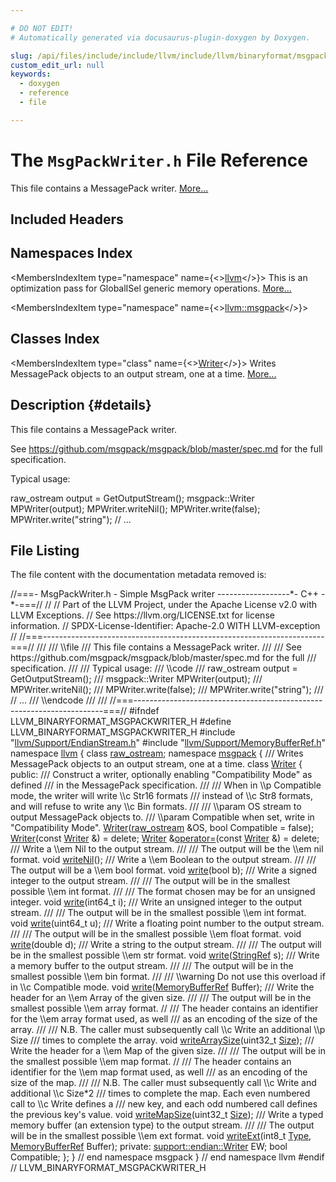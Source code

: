 ```yaml
---

# DO NOT EDIT!
# Automatically generated via docusaurus-plugin-doxygen by Doxygen.

slug: /api/files/include/include/llvm/include/llvm/binaryformat/msgpackwriter-h
custom_edit_url: null
keywords:
  - doxygen
  - reference
  - file

---
```





# The `MsgPackWriter.h` File Reference

<DoxygenPage pluginConfig={pluginConfig}>

This file contains a MessagePack writer. <a href="#details">More...</a>

## Included Headers

<IncludesList>
<IncludesListItem
  filePath="llvm/Support/EndianStream.h"
  permalink="/docs/api/files/include/include/llvm/include/llvm/support/endianstream-h"
  isLocal="true" />
<IncludesListItem
  filePath="llvm/Support/MemoryBufferRef.h"
  permalink="/docs/api/files/include/include/llvm/include/llvm/support/memorybufferref-h"
  isLocal="true" />
</IncludesList>

## Namespaces Index

<MembersIndex>

<MembersIndexItem
  type="namespace"
  name={<><a href="/docs/api/namespaces/llvm">llvm</a></>}>
This is an optimization pass for GlobalISel generic memory operations. <a href="/docs/api/namespaces/llvm/#details">More...</a>
</MembersIndexItem>

<MembersIndexItem
  type="namespace"
  name={<><a href="/docs/api/namespaces/llvm/msgpack">llvm::msgpack</a></>}>
</MembersIndexItem>

</MembersIndex>

## Classes Index

<MembersIndex>

<MembersIndexItem
  type="class"
  name={<><a href="/docs/api/classes/llvm/msgpack/writer">Writer</a></>}>
Writes MessagePack objects to an output stream, one at a time. <a href="/docs/api/classes/llvm/msgpack/writer/#details">More...</a>
</MembersIndexItem>

</MembersIndex>

## Description {#details}

This file contains a MessagePack writer.

See <a href="https://github.com/msgpack/msgpack/blob/master/spec.md">https://github.com/msgpack/msgpack/blob/master/spec.md</a> for the full specification.

Typical usage: 
<ProgramListing>

<CodeLine><Highlight kind="normal">raw&#95;ostream output = GetOutputStream();</Highlight></CodeLine>
<CodeLine><Highlight kind="normal">msgpack::Writer MPWriter(output);</Highlight></CodeLine>
<CodeLine><Highlight kind="normal">MPWriter.writeNil();</Highlight></CodeLine>
<CodeLine><Highlight kind="normal">MPWriter.write(</Highlight><Highlight kind="keyword">false</Highlight><Highlight kind="normal">);</Highlight></CodeLine>
<CodeLine><Highlight kind="normal">MPWriter.write(</Highlight><Highlight kind="stringliteral">&quot;string&quot;</Highlight><Highlight kind="normal">);</Highlight></CodeLine>
<CodeLine><Highlight kind="normal"></Highlight><Highlight kind="comment">// ...</Highlight></CodeLine>

</ProgramListing>

## File Listing

The file content with the documentation metadata removed is:

<ProgramListing>

<Link id="l00001" /><CodeLine lineNumber="1"><Highlight kind="comment">//===- MsgPackWriter.h - Simple MsgPack writer ------------------&#42;- C++ -&#42;-===//</Highlight><Highlight kind="normal"></Highlight></CodeLine>
<Link id="l00002" /><CodeLine lineNumber="2"><Highlight kind="normal"></Highlight><Highlight kind="comment">//</Highlight><Highlight kind="normal"></Highlight></CodeLine>
<Link id="l00003" /><CodeLine lineNumber="3"><Highlight kind="normal"></Highlight><Highlight kind="comment">// Part of the LLVM Project, under the Apache License v2.0 with LLVM Exceptions.</Highlight><Highlight kind="normal"></Highlight></CodeLine>
<Link id="l00004" /><CodeLine lineNumber="4"><Highlight kind="normal"></Highlight><Highlight kind="comment">// See https://llvm.org/LICENSE.txt for license information.</Highlight><Highlight kind="normal"></Highlight></CodeLine>
<Link id="l00005" /><CodeLine lineNumber="5"><Highlight kind="normal"></Highlight><Highlight kind="comment">// SPDX-License-Identifier: Apache-2.0 WITH LLVM-exception</Highlight><Highlight kind="normal"></Highlight></CodeLine>
<Link id="l00006" /><CodeLine lineNumber="6"><Highlight kind="normal"></Highlight><Highlight kind="comment">//</Highlight><Highlight kind="normal"></Highlight></CodeLine>
<Link id="l00007" /><CodeLine lineNumber="7"><Highlight kind="normal"></Highlight><Highlight kind="comment">//===----------------------------------------------------------------------===//</Highlight><Highlight kind="comment"></Highlight></CodeLine>
<Link id="l00008" /><CodeLine lineNumber="8"><Highlight kind="comment">///</Highlight></CodeLine>
<Link id="l00009" /><CodeLine lineNumber="9"><Highlight kind="comment">///  \\file</Highlight></CodeLine>
<Link id="l00010" /><CodeLine lineNumber="10"><Highlight kind="comment">///  This file contains a MessagePack writer.</Highlight></CodeLine>
<Link id="l00011" /><CodeLine lineNumber="11"><Highlight kind="comment">///</Highlight></CodeLine>
<Link id="l00012" /><CodeLine lineNumber="12"><Highlight kind="comment">///  See https://github.com/msgpack/msgpack/blob/master/spec.md for the full</Highlight></CodeLine>
<Link id="l00013" /><CodeLine lineNumber="13"><Highlight kind="comment">///  specification.</Highlight></CodeLine>
<Link id="l00014" /><CodeLine lineNumber="14"><Highlight kind="comment">///</Highlight></CodeLine>
<Link id="l00015" /><CodeLine lineNumber="15"><Highlight kind="comment">///  Typical usage:</Highlight></CodeLine>
<Link id="l00016" /><CodeLine lineNumber="16"><Highlight kind="comment">///  \\code</Highlight></CodeLine>
<Link id="l00017" /><CodeLine lineNumber="17"><Highlight kind="comment">///  raw&#95;ostream output = GetOutputStream();</Highlight></CodeLine>
<Link id="l00018" /><CodeLine lineNumber="18"><Highlight kind="comment">///  msgpack::Writer MPWriter(output);</Highlight></CodeLine>
<Link id="l00019" /><CodeLine lineNumber="19"><Highlight kind="comment">///  MPWriter.writeNil();</Highlight></CodeLine>
<Link id="l00020" /><CodeLine lineNumber="20"><Highlight kind="comment">///  MPWriter.write(false);</Highlight></CodeLine>
<Link id="l00021" /><CodeLine lineNumber="21"><Highlight kind="comment">///  MPWriter.write(&quot;string&quot;);</Highlight></CodeLine>
<Link id="l00022" /><CodeLine lineNumber="22"><Highlight kind="comment">///  // ...</Highlight></CodeLine>
<Link id="l00023" /><CodeLine lineNumber="23"><Highlight kind="comment">///  \\endcode</Highlight></CodeLine>
<Link id="l00024" /><CodeLine lineNumber="24"><Highlight kind="comment">///</Highlight></CodeLine>
<Link id="l00025" /><CodeLine lineNumber="25"><Highlight kind="comment">///</Highlight><Highlight kind="normal"></Highlight></CodeLine>
<Link id="l00026" /><CodeLine lineNumber="26"><Highlight kind="normal"></Highlight><Highlight kind="comment">//===----------------------------------------------------------------------===//</Highlight><Highlight kind="normal"></Highlight></CodeLine>
<Link id="l00027" /><CodeLine lineNumber="27"><Highlight kind="normal"></Highlight></CodeLine>
<Link id="l00028" /><CodeLine lineNumber="28"><Highlight kind="normal"></Highlight><Highlight kind="preprocessor">#ifndef LLVM&#95;BINARYFORMAT&#95;MSGPACKWRITER&#95;H</Highlight><Highlight kind="normal"></Highlight></CodeLine>
<Link id="l00029" /><CodeLine lineNumber="29"><Highlight kind="normal"></Highlight><Highlight kind="preprocessor">#define LLVM&#95;BINARYFORMAT&#95;MSGPACKWRITER&#95;H</Highlight><Highlight kind="normal"></Highlight></CodeLine>
<Link id="l00030" /><CodeLine lineNumber="30"><Highlight kind="normal"></Highlight></CodeLine>
<Link id="l00031" /><CodeLine lineNumber="31"><Highlight kind="normal"></Highlight><Highlight kind="preprocessor">#include &quot;<a href="/docs/api/files/include/include/llvm/include/llvm/support/endianstream-h">llvm/Support/EndianStream.h</a>&quot;</Highlight><Highlight kind="normal"></Highlight></CodeLine>
<Link id="l00032" /><CodeLine lineNumber="32"><Highlight kind="normal"></Highlight><Highlight kind="preprocessor">#include &quot;<a href="/docs/api/files/include/include/llvm/include/llvm/support/memorybufferref-h">llvm/Support/MemoryBufferRef.h</a>&quot;</Highlight><Highlight kind="normal"></Highlight></CodeLine>
<Link id="l00033" /><CodeLine lineNumber="33"><Highlight kind="normal"></Highlight></CodeLine>
<Link id="l00034" /><CodeLine lineNumber="34"><Highlight kind="normal"></Highlight><Highlight kind="keyword">namespace </Highlight><Highlight kind="normal"><a href="/docs/api/namespaces/llvm">llvm</a> &#123;</Highlight></CodeLine>
<Link id="l00035" /><CodeLine lineNumber="35"><Highlight kind="normal"></Highlight></CodeLine>
<Link id="l00036" /><CodeLine lineNumber="36"><Highlight kind="normal"></Highlight><Highlight kind="keyword">class </Highlight><Highlight kind="normal"><a href="/docs/api/classes/llvm/raw-ostream">raw&#95;ostream</a>;</Highlight></CodeLine>
<Link id="l00037" /><CodeLine lineNumber="37"><Highlight kind="normal"></Highlight></CodeLine>
<Link id="l00038" /><CodeLine lineNumber="38"><Highlight kind="normal"></Highlight><Highlight kind="keyword">namespace </Highlight><Highlight kind="normal"><a href="/docs/api/namespaces/llvm/msgpack">msgpack</a> &#123;</Highlight></CodeLine>
<Link id="l00039" /><CodeLine lineNumber="39"><Highlight kind="normal"></Highlight><Highlight kind="comment"></Highlight></CodeLine>
<Link id="l00040" /><CodeLine lineNumber="40"><Highlight kind="comment">/// Writes MessagePack objects to an output stream, one at a time.</Highlight><Highlight kind="normal"></Highlight></CodeLine>
<Link id="l00041" /><CodeLine lineNumber="41" lineLink="/docs/api/classes/llvm/msgpack/writer"><Highlight kind="normal"></Highlight><Highlight kind="keyword">class </Highlight><Highlight kind="normal"><a href="/docs/api/classes/llvm/msgpack/writer/#a4c1d1c6bc2417d1b113c6cdf523348fa">Writer</a> &#123;</Highlight></CodeLine>
<Link id="l00042" /><CodeLine lineNumber="42"><Highlight kind="normal"></Highlight><Highlight kind="keyword">public</Highlight><Highlight kind="normal">:</Highlight><Highlight kind="comment"></Highlight></CodeLine>
<Link id="l00043" /><CodeLine lineNumber="43"><Highlight kind="comment">  /// Construct a writer, optionally enabling &quot;Compatibility Mode&quot; as defined</Highlight></CodeLine>
<Link id="l00044" /><CodeLine lineNumber="44"><Highlight kind="comment">  /// in the MessagePack specification.</Highlight></CodeLine>
<Link id="l00045" /><CodeLine lineNumber="45"><Highlight kind="comment">  ///</Highlight></CodeLine>
<Link id="l00046" /><CodeLine lineNumber="46"><Highlight kind="comment">  /// When in \\p Compatible mode, the writer will write \\c Str16 formats</Highlight></CodeLine>
<Link id="l00047" /><CodeLine lineNumber="47"><Highlight kind="comment">  /// instead of \\c Str8 formats, and will refuse to write any \\c Bin formats.</Highlight></CodeLine>
<Link id="l00048" /><CodeLine lineNumber="48"><Highlight kind="comment">  ///</Highlight></CodeLine>
<Link id="l00049" /><CodeLine lineNumber="49"><Highlight kind="comment">  /// \\param OS stream to output MessagePack objects to.</Highlight></CodeLine>
<Link id="l00050" /><CodeLine lineNumber="50"><Highlight kind="comment">  /// \\param Compatible when set, write in &quot;Compatibility Mode&quot;.</Highlight><Highlight kind="normal"></Highlight></CodeLine>
<Link id="l00051" /><CodeLine lineNumber="51"><Highlight kind="normal">  <a href="/docs/api/classes/llvm/msgpack/writer/#a4c1d1c6bc2417d1b113c6cdf523348fa">Writer</a>(<a href="/docs/api/classes/llvm/raw-ostream">raw&#95;ostream</a> &amp;OS, </Highlight><Highlight kind="keywordtype">bool</Highlight><Highlight kind="normal"> Compatible = </Highlight><Highlight kind="keyword">false</Highlight><Highlight kind="normal">);</Highlight></CodeLine>
<Link id="l00052" /><CodeLine lineNumber="52"><Highlight kind="normal"></Highlight></CodeLine>
<Link id="l00053" /><CodeLine lineNumber="53" lineLink="/docs/api/classes/llvm/msgpack/writer/#a6a608bc10b85684fe49e237f333ecf2c"><Highlight kind="normal">  <a href="/docs/api/classes/llvm/msgpack/writer/#a6a608bc10b85684fe49e237f333ecf2c">Writer</a>(</Highlight><Highlight kind="keyword">const</Highlight><Highlight kind="normal"> <a href="/docs/api/classes/llvm/msgpack/writer/#a4c1d1c6bc2417d1b113c6cdf523348fa">Writer</a> &amp;) = </Highlight><Highlight kind="keyword">delete</Highlight><Highlight kind="normal">;</Highlight></CodeLine>
<Link id="l00054" /><CodeLine lineNumber="54" lineLink="/docs/api/classes/llvm/msgpack/writer/#a1cdaf1056e144ba7ef1015126b7375fc"><Highlight kind="normal">  <a href="/docs/api/classes/llvm/msgpack/writer/#a4c1d1c6bc2417d1b113c6cdf523348fa">Writer</a> &amp;<a href="/docs/api/classes/llvm/msgpack/writer/#a1cdaf1056e144ba7ef1015126b7375fc">operator=</a>(</Highlight><Highlight kind="keyword">const</Highlight><Highlight kind="normal"> <a href="/docs/api/classes/llvm/msgpack/writer/#a4c1d1c6bc2417d1b113c6cdf523348fa">Writer</a> &amp;) = </Highlight><Highlight kind="keyword">delete</Highlight><Highlight kind="normal">;</Highlight></CodeLine>
<Link id="l00055" /><CodeLine lineNumber="55"><Highlight kind="normal"></Highlight><Highlight kind="comment"></Highlight></CodeLine>
<Link id="l00056" /><CodeLine lineNumber="56"><Highlight kind="comment">  /// Write a \\em Nil to the output stream.</Highlight></CodeLine>
<Link id="l00057" /><CodeLine lineNumber="57"><Highlight kind="comment">  ///</Highlight></CodeLine>
<Link id="l00058" /><CodeLine lineNumber="58"><Highlight kind="comment">  /// The output will be the \\em nil format.</Highlight><Highlight kind="normal"></Highlight></CodeLine>
<Link id="l00059" /><CodeLine lineNumber="59"><Highlight kind="normal">  </Highlight><Highlight kind="keywordtype">void</Highlight><Highlight kind="normal"> <a href="/docs/api/classes/llvm/msgpack/writer/#a0282d6201e15dba0d5fda1a4774e45df">writeNil</a>();</Highlight></CodeLine>
<Link id="l00060" /><CodeLine lineNumber="60"><Highlight kind="normal"></Highlight><Highlight kind="comment"></Highlight></CodeLine>
<Link id="l00061" /><CodeLine lineNumber="61"><Highlight kind="comment">  /// Write a \\em Boolean to the output stream.</Highlight></CodeLine>
<Link id="l00062" /><CodeLine lineNumber="62"><Highlight kind="comment">  ///</Highlight></CodeLine>
<Link id="l00063" /><CodeLine lineNumber="63"><Highlight kind="comment">  /// The output will be a \\em bool format.</Highlight><Highlight kind="normal"></Highlight></CodeLine>
<Link id="l00064" /><CodeLine lineNumber="64"><Highlight kind="normal">  </Highlight><Highlight kind="keywordtype">void</Highlight><Highlight kind="normal"> <a href="/docs/api/classes/llvm/msgpack/writer/#afc1743f31ddf3870711ebdcc210700c0">write</a>(</Highlight><Highlight kind="keywordtype">bool</Highlight><Highlight kind="normal"> b);</Highlight></CodeLine>
<Link id="l00065" /><CodeLine lineNumber="65"><Highlight kind="normal"></Highlight><Highlight kind="comment"></Highlight></CodeLine>
<Link id="l00066" /><CodeLine lineNumber="66"><Highlight kind="comment">  /// Write a signed integer to the output stream.</Highlight></CodeLine>
<Link id="l00067" /><CodeLine lineNumber="67"><Highlight kind="comment">  ///</Highlight></CodeLine>
<Link id="l00068" /><CodeLine lineNumber="68"><Highlight kind="comment">  /// The output will be in the smallest possible \\em int format.</Highlight></CodeLine>
<Link id="l00069" /><CodeLine lineNumber="69"><Highlight kind="comment">  ///</Highlight></CodeLine>
<Link id="l00070" /><CodeLine lineNumber="70"><Highlight kind="comment">  /// The format chosen may be for an unsigned integer.</Highlight><Highlight kind="normal"></Highlight></CodeLine>
<Link id="l00071" /><CodeLine lineNumber="71"><Highlight kind="normal">  </Highlight><Highlight kind="keywordtype">void</Highlight><Highlight kind="normal"> <a href="/docs/api/classes/llvm/msgpack/writer/#afc1743f31ddf3870711ebdcc210700c0">write</a>(int64&#95;t i);</Highlight></CodeLine>
<Link id="l00072" /><CodeLine lineNumber="72"><Highlight kind="normal"></Highlight><Highlight kind="comment"></Highlight></CodeLine>
<Link id="l00073" /><CodeLine lineNumber="73"><Highlight kind="comment">  /// Write an unsigned integer to the output stream.</Highlight></CodeLine>
<Link id="l00074" /><CodeLine lineNumber="74"><Highlight kind="comment">  ///</Highlight></CodeLine>
<Link id="l00075" /><CodeLine lineNumber="75"><Highlight kind="comment">  /// The output will be in the smallest possible \\em int format.</Highlight><Highlight kind="normal"></Highlight></CodeLine>
<Link id="l00076" /><CodeLine lineNumber="76"><Highlight kind="normal">  </Highlight><Highlight kind="keywordtype">void</Highlight><Highlight kind="normal"> <a href="/docs/api/classes/llvm/msgpack/writer/#afc1743f31ddf3870711ebdcc210700c0">write</a>(uint64&#95;t u);</Highlight></CodeLine>
<Link id="l00077" /><CodeLine lineNumber="77"><Highlight kind="normal"></Highlight><Highlight kind="comment"></Highlight></CodeLine>
<Link id="l00078" /><CodeLine lineNumber="78"><Highlight kind="comment">  /// Write a floating point number to the output stream.</Highlight></CodeLine>
<Link id="l00079" /><CodeLine lineNumber="79"><Highlight kind="comment">  ///</Highlight></CodeLine>
<Link id="l00080" /><CodeLine lineNumber="80"><Highlight kind="comment">  /// The output will be in the smallest possible \\em float format.</Highlight><Highlight kind="normal"></Highlight></CodeLine>
<Link id="l00081" /><CodeLine lineNumber="81"><Highlight kind="normal">  </Highlight><Highlight kind="keywordtype">void</Highlight><Highlight kind="normal"> <a href="/docs/api/classes/llvm/msgpack/writer/#afc1743f31ddf3870711ebdcc210700c0">write</a>(</Highlight><Highlight kind="keywordtype">double</Highlight><Highlight kind="normal"> d);</Highlight></CodeLine>
<Link id="l00082" /><CodeLine lineNumber="82"><Highlight kind="normal"></Highlight><Highlight kind="comment"></Highlight></CodeLine>
<Link id="l00083" /><CodeLine lineNumber="83"><Highlight kind="comment">  /// Write a string to the output stream.</Highlight></CodeLine>
<Link id="l00084" /><CodeLine lineNumber="84"><Highlight kind="comment">  ///</Highlight></CodeLine>
<Link id="l00085" /><CodeLine lineNumber="85"><Highlight kind="comment">  /// The output will be in the smallest possible \\em str format.</Highlight><Highlight kind="normal"></Highlight></CodeLine>
<Link id="l00086" /><CodeLine lineNumber="86"><Highlight kind="normal">  </Highlight><Highlight kind="keywordtype">void</Highlight><Highlight kind="normal"> <a href="/docs/api/classes/llvm/msgpack/writer/#afc1743f31ddf3870711ebdcc210700c0">write</a>(<a href="/docs/api/classes/llvm/stringref">StringRef</a> s);</Highlight></CodeLine>
<Link id="l00087" /><CodeLine lineNumber="87"><Highlight kind="normal"></Highlight><Highlight kind="comment"></Highlight></CodeLine>
<Link id="l00088" /><CodeLine lineNumber="88"><Highlight kind="comment">  /// Write a memory buffer to the output stream.</Highlight></CodeLine>
<Link id="l00089" /><CodeLine lineNumber="89"><Highlight kind="comment">  ///</Highlight></CodeLine>
<Link id="l00090" /><CodeLine lineNumber="90"><Highlight kind="comment">  /// The output will be in the smallest possible \\em bin format.</Highlight></CodeLine>
<Link id="l00091" /><CodeLine lineNumber="91"><Highlight kind="comment">  ///</Highlight></CodeLine>
<Link id="l00092" /><CodeLine lineNumber="92"><Highlight kind="comment">  /// \\warning Do not use this overload if in \\c Compatible mode.</Highlight><Highlight kind="normal"></Highlight></CodeLine>
<Link id="l00093" /><CodeLine lineNumber="93"><Highlight kind="normal">  </Highlight><Highlight kind="keywordtype">void</Highlight><Highlight kind="normal"> <a href="/docs/api/classes/llvm/msgpack/writer/#afc1743f31ddf3870711ebdcc210700c0">write</a>(<a href="/docs/api/classes/llvm/memorybufferref">MemoryBufferRef</a> Buffer);</Highlight></CodeLine>
<Link id="l00094" /><CodeLine lineNumber="94"><Highlight kind="normal"></Highlight><Highlight kind="comment"></Highlight></CodeLine>
<Link id="l00095" /><CodeLine lineNumber="95"><Highlight kind="comment">  /// Write the header for an \\em Array of the given size.</Highlight></CodeLine>
<Link id="l00096" /><CodeLine lineNumber="96"><Highlight kind="comment">  ///</Highlight></CodeLine>
<Link id="l00097" /><CodeLine lineNumber="97"><Highlight kind="comment">  /// The output will be in the smallest possible \\em array format.</Highlight><Highlight kind="normal"></Highlight></CodeLine>
<Link id="l00098" /><CodeLine lineNumber="98"><Highlight kind="normal">  </Highlight><Highlight kind="comment">//</Highlight><Highlight kind="comment"></Highlight></CodeLine>
<Link id="l00099" /><CodeLine lineNumber="99"><Highlight kind="comment">  /// The header contains an identifier for the \\em array format used, as well</Highlight></CodeLine>
<Link id="l00100" /><CodeLine lineNumber="100"><Highlight kind="comment">  /// as an encoding of the size of the array.</Highlight></CodeLine>
<Link id="l00101" /><CodeLine lineNumber="101"><Highlight kind="comment">  ///</Highlight></CodeLine>
<Link id="l00102" /><CodeLine lineNumber="102"><Highlight kind="comment">  /// N.B. The caller must subsequently call \\c Write an additional \\p Size</Highlight></CodeLine>
<Link id="l00103" /><CodeLine lineNumber="103"><Highlight kind="comment">  /// times to complete the array.</Highlight><Highlight kind="normal"></Highlight></CodeLine>
<Link id="l00104" /><CodeLine lineNumber="104"><Highlight kind="normal">  </Highlight><Highlight kind="keywordtype">void</Highlight><Highlight kind="normal"> <a href="/docs/api/classes/llvm/msgpack/writer/#a8ed0ae40a1f440ec59f5e7d22b99a65c">writeArraySize</a>(uint32&#95;t <a href="/docs/api/files/lib/lib/analysis/inlineorder-cpp/#a7ee6f0cb51c3b9056199e9a0001fe8c3a6f6cb72d544962fa333e2e34ce64f719">Size</a>);</Highlight></CodeLine>
<Link id="l00105" /><CodeLine lineNumber="105"><Highlight kind="normal"></Highlight><Highlight kind="comment"></Highlight></CodeLine>
<Link id="l00106" /><CodeLine lineNumber="106"><Highlight kind="comment">  /// Write the header for a \\em Map of the given size.</Highlight></CodeLine>
<Link id="l00107" /><CodeLine lineNumber="107"><Highlight kind="comment">  ///</Highlight></CodeLine>
<Link id="l00108" /><CodeLine lineNumber="108"><Highlight kind="comment">  /// The output will be in the smallest possible \\em map format.</Highlight><Highlight kind="normal"></Highlight></CodeLine>
<Link id="l00109" /><CodeLine lineNumber="109"><Highlight kind="normal">  </Highlight><Highlight kind="comment">//</Highlight><Highlight kind="comment"></Highlight></CodeLine>
<Link id="l00110" /><CodeLine lineNumber="110"><Highlight kind="comment">  /// The header contains an identifier for the \\em map format used, as well</Highlight></CodeLine>
<Link id="l00111" /><CodeLine lineNumber="111"><Highlight kind="comment">  /// as an encoding of the size of the map.</Highlight></CodeLine>
<Link id="l00112" /><CodeLine lineNumber="112"><Highlight kind="comment">  ///</Highlight></CodeLine>
<Link id="l00113" /><CodeLine lineNumber="113"><Highlight kind="comment">  /// N.B. The caller must subsequently call \\c Write and additional \\c Size&#42;2</Highlight></CodeLine>
<Link id="l00114" /><CodeLine lineNumber="114"><Highlight kind="comment">  /// times to complete the map. Each even numbered call to \\c Write defines a</Highlight></CodeLine>
<Link id="l00115" /><CodeLine lineNumber="115"><Highlight kind="comment">  /// new key, and each odd numbered call defines the previous key&#39;s value.</Highlight><Highlight kind="normal"></Highlight></CodeLine>
<Link id="l00116" /><CodeLine lineNumber="116"><Highlight kind="normal">  </Highlight><Highlight kind="keywordtype">void</Highlight><Highlight kind="normal"> <a href="/docs/api/classes/llvm/msgpack/writer/#a50372c2c26c41e47324691f53269072a">writeMapSize</a>(uint32&#95;t <a href="/docs/api/files/lib/lib/analysis/inlineorder-cpp/#a7ee6f0cb51c3b9056199e9a0001fe8c3a6f6cb72d544962fa333e2e34ce64f719">Size</a>);</Highlight></CodeLine>
<Link id="l00117" /><CodeLine lineNumber="117"><Highlight kind="normal"></Highlight><Highlight kind="comment"></Highlight></CodeLine>
<Link id="l00118" /><CodeLine lineNumber="118"><Highlight kind="comment">  /// Write a typed memory buffer (an extension type) to the output stream.</Highlight></CodeLine>
<Link id="l00119" /><CodeLine lineNumber="119"><Highlight kind="comment">  ///</Highlight></CodeLine>
<Link id="l00120" /><CodeLine lineNumber="120"><Highlight kind="comment">  /// The output will be in the smallest possible \\em ext format.</Highlight><Highlight kind="normal"></Highlight></CodeLine>
<Link id="l00121" /><CodeLine lineNumber="121"><Highlight kind="normal">  </Highlight><Highlight kind="keywordtype">void</Highlight><Highlight kind="normal"> <a href="/docs/api/classes/llvm/msgpack/writer/#ac51fde5dfbfcac23216ca22b76b26bf5">writeExt</a>(int8&#95;t <a href="/docs/api/namespaces/llvm/msgpack/#afdae9da66bac09f4b2bfc0fd9f0559e6">Type</a>, <a href="/docs/api/classes/llvm/memorybufferref">MemoryBufferRef</a> Buffer);</Highlight></CodeLine>
<Link id="l00122" /><CodeLine lineNumber="122"><Highlight kind="normal"></Highlight></CodeLine>
<Link id="l00123" /><CodeLine lineNumber="123"><Highlight kind="normal"></Highlight><Highlight kind="keyword">private</Highlight><Highlight kind="normal">:</Highlight></CodeLine>
<Link id="l00124" /><CodeLine lineNumber="124"><Highlight kind="normal">  <a href="/docs/api/structs/llvm/support/endian/writer">support::endian::Writer</a> EW;</Highlight></CodeLine>
<Link id="l00125" /><CodeLine lineNumber="125"><Highlight kind="normal">  </Highlight><Highlight kind="keywordtype">bool</Highlight><Highlight kind="normal"> Compatible;</Highlight></CodeLine>
<Link id="l00126" /><CodeLine lineNumber="126"><Highlight kind="normal">&#125;;</Highlight></CodeLine>
<Link id="l00127" /><CodeLine lineNumber="127"><Highlight kind="normal"></Highlight></CodeLine>
<Link id="l00128" /><CodeLine lineNumber="128"><Highlight kind="normal">&#125; </Highlight><Highlight kind="comment">// end namespace msgpack</Highlight><Highlight kind="normal"></Highlight></CodeLine>
<Link id="l00129" /><CodeLine lineNumber="129"><Highlight kind="normal">&#125; </Highlight><Highlight kind="comment">// end namespace llvm</Highlight><Highlight kind="normal"></Highlight></CodeLine>
<Link id="l00130" /><CodeLine lineNumber="130"><Highlight kind="normal"></Highlight></CodeLine>
<Link id="l00131" /><CodeLine lineNumber="131"><Highlight kind="normal"></Highlight><Highlight kind="preprocessor">#endif </Highlight><Highlight kind="comment">// LLVM&#95;BINARYFORMAT&#95;MSGPACKWRITER&#95;H</Highlight><Highlight kind="normal"></Highlight></CodeLine>

</ProgramListing>


</DoxygenPage>

